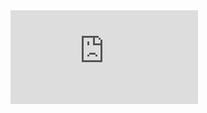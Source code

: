 
<IframeContainer>
  <iframe
    src="https://www.youtube.com/embed/hKtHbaJJN-I?si=hAJm6ePi_OnPDaAG"
    title="YouTube video player" 
    frameborder="0" 
    allow="accelerometer; autoplay; clipboard-write; encrypted-media; gyroscope; picture-in-picture" 
    allowfullscreen 
  />
</IframeContainer>

여름 저녁, 노을을 바라보며 이 곡을 들을 때 편안함과 따뜻함이 참 좋았다.